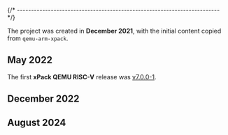 

{/* ------------------------------------------------------------------------ */}

The project was created in **December 2021**, with the initial content
copied from `qemu-arm-xpack`.

## May 2022

The first **xPack QEMU RISC-V** release was
[v7.0.0-1](/blog/2022/05/04/qemu-riscv-v7-0-0-1-released/).

## December 2022

<HistoryXBBv5/>

## August 2024

<HistoryRestructuring/>
